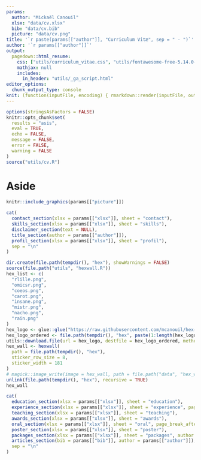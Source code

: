 ```yaml
---
params:
  author: "Mickaël Canouil"
  xlsx: "data/cv.xlsx"
  bib: "data/cv.bib"
  picture: "data/cv.png"
title: '`r paste(params[["author"]], "Curriculum Vitæ", sep = " - ")`'
author: '`r params[["author"]]`'
output:
  pagedown::html_resume:
    css: ["utils/curriculum_vitae.css", "utils/fontawesome-free-5.14.0-web/css/all.min.css"]
    mathjax: null
    includes:
      in_header: "utils/_ga_script.html"
editor_options: 
  chunk_output_type: console
knit: (function(inputFile, encoding) { rmarkdown::render(inputFile, output_file = "index.html", encoding = encoding, output_dir = "docs") })
---
```


```r
options(stringsAsFactors = FALSE)
knitr::opts_chunk$set(
  results = "asis", 
  eval = TRUE, 
  echo = FALSE, 
  message = FALSE, 
  error = FALSE, 
  warning = FALSE
)
source("utils/cv.R")
```

# Aside

```r
knitr::include_graphics(params[["picture"]])
```

```r
cat(
  contact_section(xlsx = params[["xlsx"]], sheet = "contact"),
  skills_section(xlsx = params[["xlsx"]], sheet = "skills"),
  disclaimer_section(text = NULL),
  title_section(author = params[["author"]]),
  profil_section(xlsx = params[["xlsx"]], sheet = "profil"),
  sep = "\n"
)
```

```r
dir.create(file.path(tempdir(), "hex"), showWarnings = FALSE)
source(file.path("utils", "hexwall.R"))
hex_list <- c(
  "rlille.png", 
  "omicsr.png", 
  "coeos.png",
  "carot.png", 
  "insane.png", 
  "mistr.png", 
  "nacho.png", 
  "rain.png"
)
hex_logo <- glue::glue("https://raw.githubusercontent.com/mcanouil/hex-stickers/master/PNG/{tolower(hex_list)}")
hex_logo_ordered <- file.path(tempdir(), "hex", paste(1:length(hex_logo), basename(hex_logo), sep = "-"))
utils::download.file(url = hex_logo, destfile = hex_logo_ordered, method = "libcurl")
hex_wall <- hexwall(
  path = file.path(tempdir(), "hex"),
  sticker_row_size = 8,
  sticker_width = 181
)
# magick::image_write(image = hex_wall, path = file.path("data", "hex_wall.png"), format = "png")
unlink(file.path(tempdir(), "hex"), recursive = TRUE)
hex_wall
```

```r
cat(
  education_section(xlsx = params[["xlsx"]], sheet = "education"),
  experience_section(xlsx = params[["xlsx"]], sheet = "experience", page_break_after = TRUE),
  teaching_section(xlsx = params[["xlsx"]], sheet = "teaching"),
  awards_section(xlsx = params[["xlsx"]], sheet = "awards"),
  oral_section(xlsx = params[["xlsx"]], sheet = "oral", page_break_after = TRUE),
  poster_section(xlsx = params[["xlsx"]], sheet = "poster"),
  packages_section(xlsx = params[["xlsx"]], sheet = "packages", author = params[["author"]]),
  articles_section(bib = params[["bib"]], author = params[["author"]]),
  sep = "\n"
)
```
